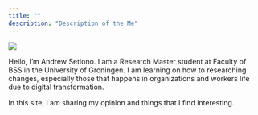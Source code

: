```yaml
---
title: ""
description: "Description of the Me"
---
```


::: {layout="[30, 70]" .profile-header}

![](img/andrew_transparent.png){.profile-pic}

Hello, I'm Andrew Setiono. I am a Research Master student at Faculty of BSS in the University of Groningen. I am learning on how to researching changes, especially those that happens in organizations and workers life due to digital transformation. 

:::

In this site, I am sharing my opinion and things that I find interesting.